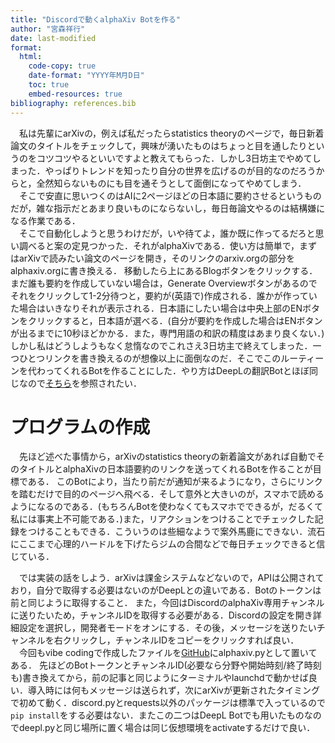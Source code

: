 ```yaml
---
title: "Discordで動くalphaXiv Botを作る"
author: "宮森祥行"
date: last-modified
format:
  html:
    code-copy: true
    date-format: "YYYY年M月D日"
    toc: true
    embed-resources: true
bibliography: references.bib
---
```


　私は先輩にarXivの，例えば私だったらstatistics theoryのページで，毎日新着論文のタイトルをチェックして，興味が湧いたものはちょっと目を通したりというのをコツコツやるといいですよと教えてもらった．しかし3日坊主でやめてしまった．やっぱりトレンドを知ったり自分の世界を広げるのが目的なのだろうからと，全然知らないものにも目を通そうとして面倒になってやめてしまう．  
　そこで安直に思いつくのはAIに2ページほどの日本語に要約させるというものだが，雑な指示だとあまり良いものにならないし，毎日毎論文やるのは結構嫌になる作業である．  
　そこで自動化しようと思うわけだが，いや待てよ，誰か既に作ってるだろと思い調べると案の定見つかった．それがalphaXivである．使い方は簡単で，まずはarXivで読みたい論文のページを開き，そのリンクのarxiv.orgの部分をalphaxiv.orgに書き換える．
移動したら上にあるBlogボタンをクリックする．まだ誰も要約を作成していない場合は，Generate Overviewボタンがあるのでそれをクリックして1-2分待つと，要約が(英語で)作成される．誰かが作っていた場合はいきなりそれが表示される．日本語にしたい場合は中央上部のENボタンをクリックすると，日本語が選べる．(自分が要約を作成した場合はENボタンが出るまでに10秒ほどかかる．また，専門用語の和訳の精度はあまり良くない．)
しかし私はどうしようもなく怠惰なのでこれさえ3日坊主で終えてしまった．一つひとつリンクを書き換えるのが想像以上に面倒なのだ．そこでこのルーティーンを代わってくれるBotを作ることにした．やり方はDeepLの翻訳Botとほぼ同じなので[そちら](https://yoshiyuki-miyamori.github.io/MacBookEnv/5_discord.html)を参照されたい．

# プログラムの作成

　先ほど述べた事情から，arXivのstatistics theoryの新着論文があれば自動でそのタイトルとalphaXivの日本語要約のリンクを送ってくれるBotを作ることが目標である．
このBotにより，当たり前だが通知が来るようになり，さらにリンクを踏むだけで目的のページへ飛べる．そして意外と大きいのが，スマホで読めるようになるのである．(もちろんBotを使わなくてもスマホでできるが，だるくて私には事実上不可能である．)また，リアクションをつけることでチェックした記録をつけることもできる．こういうのは些細なようで案外馬鹿にできない．流石にここまで心理的ハードルを下げたらジムの合間などで毎日チェックできると信じている．

　では実装の話をしよう．arXivは課金システムなどないので，APIは公開されており，自分で取得する必要はないのがDeepLとの違いである．Botのトークンは前と同じように取得すること．
また，今回はDiscordのalphaXiv専用チャンネルに送りたいため，チャンネルIDを取得する必要がある．Discordの設定を開き詳細設定を選択し，開発者モードをオンにする．その後，メッセージを送りたいチャンネルを右クリックし，チャンネルIDをコピーをクリックすれば良い．  
　今回もvibe codingで作成したファイルを[GitHub](https://github.com/yoshiyuki-miyamori/MacBookEnv)にalphaxiv.pyとして置いてある．
先ほどのBotトークンとチャンネルID(必要なら分野や開始時刻/終了時刻も)書き換えてから，前の記事と同じようにターミナルやlaunchdで動かせば良い．導入時には何もメッセージは送られず，次にarXivが更新されたタイミングで初めて動く．discord.pyとrequests以外のパッケージは標準で入っているので`pip install`をする必要はない．またこの二つはDeepL Botでも用いたものなのでdeepl.pyと同じ場所に置く場合は同じ仮想環境をactivateするだけで良い．